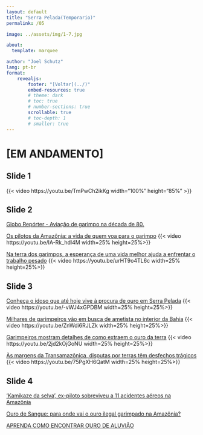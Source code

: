 ```yaml
---
layout: default
title: "Serra Pelada(Temporario)"
permalink: /05

image: ../assets/img/1-7.jpg

about:
  template: marquee

author: "Joel Schutz"
lang: pt-br
format:
    revealjs:
        footer: "[Voltar](../)"
        embed-resources: true
        # theme: dark
        # toc: true
        # number-sections: true
        scrollable: true
        # toc-depth: 1
        # smaller: true
---
```

# [EM ANDAMENTO]

## Slide 1

{{< video https://youtu.be/TmPwCh2ikKg width="100%" height="85%" >}}

## Slide 2

[Globo Repórter - Aviação de garimpo na década de 80.](https://youtu.be/oV9-SEAO02Q)

[Os pilotos da Amazônia: a vida de quem voa para o garimpo](https://youtu.be/IA-Rk_hdl4M)
{{< video https://youtu.be/IA-Rk_hdl4M width=25% height=25%>}}

[Na terra dos garimpos, a esperança de uma vida melhor ajuda a enfrentar o trabalho pesado](https://youtu.be/urHT9o4TL6c)
{{< video https://youtu.be/urHT9o4TL6c width=25% height=25%>}}

## Slide 3

[Conheça o idoso que até hoje vive à procura de ouro em Serra Pelada](https://youtu.be/-vWJ4xGPDBM)
{{< video https://youtu.be/-vWJ4xGPDBM width=25% height=25%>}}

[Milhares de garimpeiros vão em busca de ametista no interior da Bahia](https://youtu.be/ZnWdi6RJLZk)
{{< video https://youtu.be/ZnWdi6RJLZk width=25% height=25%>}}

[Garimpeiros mostram detalhes de como extraem o ouro da terra](https://youtu.be/2jd2kOjGoNU)
{{< video https://youtu.be/2jd2kOjGoNU width=25% height=25%>}}

[Às margens da Transamazônica, disputas por terras têm desfechos trágicos](https://youtu.be/75PgXH6QatM)
{{< video https://youtu.be/75PgXH6QatM width=25% height=25%>}}

## Slide 4

['Kamikaze da selva', ex-piloto sobreviveu a 11 acidentes aéreos na Amazônia](https://youtu.be/2lpkRu0UKUU)

[Ouro de Sangue: para onde vai o ouro ilegal garimpado na Amazônia?](https://youtu.be/CX2Jc4Rsyyw)

[APRENDA COMO ENCONTRAR OURO DE ALUVIÃO](https://youtu.be/Z2FPMJBNxAA)
